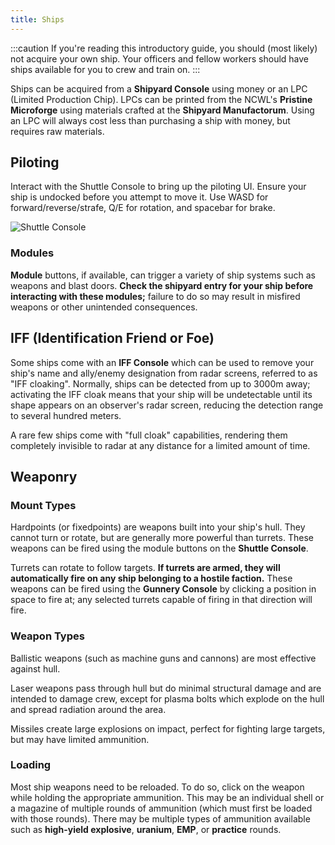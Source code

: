 ```yaml
---
title: Ships
---
```


:::caution
If you're reading this introductory guide, you should (most likely) not acquire your own ship. Your officers and fellow workers should have ships available for you to crew and train on.
:::

Ships can be acquired from a **Shipyard Console** using money or an LPC (Limited Production Chip). LPCs can be printed from the NCWL's **Pristine Microforge** using materials crafted at the **Shipyard Manufactorum**. Using an LPC will always cost less than purchasing a ship with money, but requires raw materials.

## Piloting

Interact with the Shuttle Console to bring up the piloting UI. Ensure your ship is undocked before you attempt to move it. Use WASD for forward/reverse/strafe, Q/E for rotation, and spacebar for brake.

![Shuttle Console](../../../assets/images/shuttle-console.png)

### Modules

**Module** buttons, if available, can trigger a variety of ship systems such as weapons and blast doors. **Check the shipyard entry for your ship before interacting with these modules;** failure to do so may result in misfired weapons or other unintended consequences.


## IFF (Identification Friend or Foe)

Some ships come with an **IFF Console** which can be used to remove your ship's name and ally/enemy designation from radar screens, referred to as "IFF cloaking". Normally, ships can be detected from up to 3000m away; activating the IFF cloak means that your ship will be undetectable until its shape appears on an observer's radar screen, reducing the detection range to several hundred meters.

A rare few ships come with "full cloak" capabilities, rendering them completely invisible to radar at any distance for a limited amount of time.


## Weaponry

### Mount Types

Hardpoints (or fixedpoints) are weapons built into your ship's hull. They cannot turn or rotate, but are generally more powerful than turrets. These weapons can be fired using the module buttons on the **Shuttle Console**.

Turrets can rotate to follow targets. **If turrets are armed, they will automatically fire on any ship belonging to a hostile faction.** These weapons can be fired using the **Gunnery Console** by clicking a position in space to fire at; any selected turrets capable of firing in that direction will fire.

### Weapon Types 

Ballistic weapons (such as machine guns and cannons) are most effective against hull.

Laser weapons pass through hull but do minimal structural damage and are intended to damage crew, except for plasma bolts which explode on the hull and spread radiation around the area.

Missiles create large explosions on impact, perfect for fighting large targets, but may have limited ammunition.

### Loading

Most ship weapons need to be reloaded. To do so, click on the weapon while holding the appropriate ammunition. This may be an individual shell or a magazine of multiple rounds of ammunition (which must first be loaded with those rounds). There may be multiple types of ammunition available such as **high-yield explosive**, **uranium**, **EMP**, or **practice** rounds.